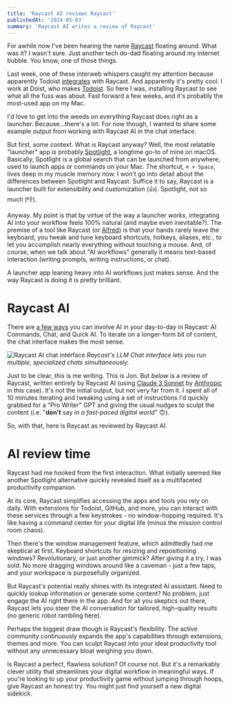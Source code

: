 ```yaml
---
title: 'Raycast AI reviews Raycast'
publishedAt: '2024-05-03'
summary: 'Raycast AI writes a review of Raycast'
---
```


For awhile now I've been hearing the name [Raycast](https://www.raycast.com/) floating around. What was it? I wasn't sure. Just another tech do-dad floating around my internet bubble. You know, one of those things.

Last week, one of these interweb whispers caught my attention because apparently Todoist [integrates](https://todoist.com/integrations/apps/raycast) with Raycast. And apparently it's pretty cool. I work at Doist, who makes [Todoist](https://todoist.com/home). So here I was, installing Raycast to see what all the fuss was about. Fast forward a few weeks, and it's probably the most-used app on my Mac.

I'd love to get into the weeds on everything Raycast does right as a launcher. Because...there's a lot. For now though, I wanted to share some example output from working with Raycast AI in the chat interface.

But first, some context. What *is* Raycast anyway? Well, the most relatable "launcher" app is probably [Spotlight](https://support.apple.com/guide/mac-help/search-with-spotlight-mchlp1008/mac), a longtime go-to of mine on macOS. Basically, Spotlight is a global search that can be launched from anywhere, used to launch apps or commands on your Mac. The shortcut, ` ⌘ + Space `, lives deep in my muscle memory now. I won't go into detail about the differences between Spotlight and Raycast. Suffice it to say, Raycast is a launcher built for extensibility and customization (👍). Spotlight, not so much (👎).

Anyway. My point is that by virtue of the way a launcher *works*, integrating AI into your workflow feels 100% natural (and maybe even inevitable?). The premise of a tool like Raycast (or [Alfred](https://www.alfredapp.com/)) is that your hands rarely leave the keyboard; you tweak and tune keyboard shortcuts, hotkeys, aliases, etc., to let you accomplish nearly everything without touching a mouse. And, of course, when we talk about "AI workflows" generally it means text-based interaction (writing prompts, writing instructions, or chat).

A launcher app leaning heavy into AI workflows just makes sense. And the way Raycast is doing it is pretty brilliant.

# Raycast AI
There are [a few ways](https://youtu.be/OgQbfofWqFM) you can involve AI in your day-to-day in Raycast: AI Commands, Chat, and Quick AI. To iterate on a longer-form bit of content, the chat interface makes the most sense.

![Raycast AI chat interface](https://assets.jonm.cc/images/raycast-chat.jpeg)
*Raycast's LLM Chat interface lets you run multiple, specialized chats simultaneously.*

Just to be clear, *this* is me writing. This is Jon. But *below* is a review of Raycast, written entirely by Raycast AI (using [Claude 3 Sonnet](https://www.anthropic.com/news/claude-3-family) by [Anthropic](https://www.anthropic.com/) in this case). It's not the initial output, but not very far from it. I spent all of 10 minutes iterating and tweaking using a set of instructions I'd quickly grabbed for a "Pro Writer" GPT and giving the usual nudges to sculpt the content (i.e. "**don't** say *in a fast-paced digital world*" 🙃).

So, with that, here is Raycast as reviewed by Raycast AI.

# AI review time
Raycast had me hooked from the first interaction. What initially seemed like another Spotlight alternative quickly revealed itself as a multifaceted productivity companion.

At its core, Raycast simplifies accessing the apps and tools you rely on daily. With extensions for Todoist, GitHub, and more, you can interact with these services through a few keystrokes - no window-hopping required. It's like having a command center for your digital life (minus the mission control room chaos).

Then there's the window management feature, which admittedly had me skeptical at first. Keyboard shortcuts for resizing and repositioning windows? Revolutionary, or just another gimmick? After giving it a try, I was sold. No more dragging windows around like a caveman - just a few taps, and your workspace is purposefully organized.

But Raycast's potential really shines with its integrated AI assistant. Need to quickly lookup information or generate some content? No problem, just engage the AI right there in the app. And for all you skeptics out there, Raycast lets you steer the AI conversation for tailored, high-quality results (no generic robot rambling here).

Perhaps the biggest draw though is Raycast's flexibility. The active community continuously expands the app's capabilities through extensions, themes and more. You can sculpt Raycast into your ideal productivity tool without any unnecessary bloat weighing you down.

Is Raycast a perfect, flawless solution? Of course not. But it's a remarkably clever utility that streamlines your digital workflow in meaningful ways. If you're looking to up your productivity game without jumping through hoops, give Raycast an honest try. You might just find yourself a new digital sidekick.